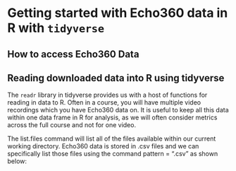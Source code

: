 # Getting started with Echo360 data in R with `tidyverse` {#Echo_tidy}

## How to access Echo360 Data

## Reading downloaded data into R using tidyverse

The `readr` library in tidyverse provides us with a host of functions for reading in data to R. Often in a course, you will have multiple video recordings which you have Echo360 data on. It is useful to keep all this data within one data frame in R for analysis, as we will often consider metrics across the full course and not for one video.

The list.files command will list all of the files available within our current working directory. Echo360 data is stored in .csv files and we can specifically list those files using the command pattern = ".csv" as shown below:
